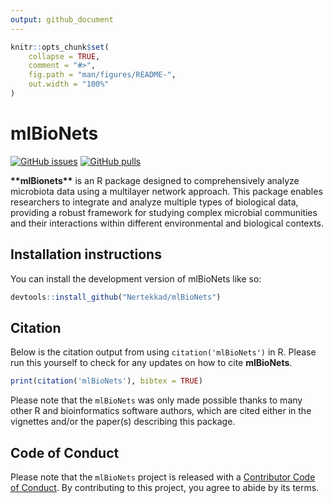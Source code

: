 ```yaml
---
output: github_document
---
```


<!-- README.md is generated from README.Rmd. Please edit that file -->

```r
knitr::opts_chunk$set(
    collapse = TRUE,
    comment = "#>",
    fig.path = "man/figures/README-",
    out.width = "100%"
)
```

# mlBioNets

<!-- badges: start -->

[![GitHub issues](https://img.shields.io/github/issues/Nertekkad/mlBioNets)](https://github.com/Nertekkad/mlBioNets/issues) [![GitHub pulls](https://img.shields.io/github/issues-pr/Nertekkad/mlBioNets)](https://github.com/Nertekkad/mlBioNets/pulls)

<!-- badges: end -->

**\*\*mlBionets\*\*** is an R package designed to comprehensively analyze microbiota data using a multilayer network approach. This package enables researchers to integrate and analyze multiple types of biological data, providing a robust framework for studying complex microbial communities and their interactions within different environmental and biological contexts.

## Installation instructions

You can install the development version of mlBioNets like so:

```r
devtools::install_github("Nertekkad/mlBioNets")
```

## Citation

Below is the citation output from using `citation('mlBioNets')` in R. Please run this yourself to check for any updates on how to cite **mlBioNets**.

```r
print(citation('mlBioNets'), bibtex = TRUE)
```

Please note that the `mlBioNets` was only made possible thanks to many other R and bioinformatics software authors, which are cited either in the vignettes and/or the paper(s) describing this package.

## Code of Conduct

Please note that the `mlBioNets` project is released with a [Contributor Code of Conduct](http://bioconductor.org/about/code-of-conduct/). By contributing to this project, you agree to abide by its terms.
